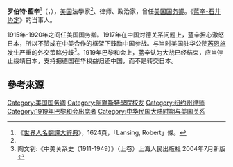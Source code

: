 
{{Infobox US Cabinet official
| name=羅伯特·藍辛<br>Robert Lansing
| image = Robert Lansing.jpg
| width = 200px
| order = 第42任
| title = [[美国国务卿|美国国务卿]]
| term_start = 1915年6月24日
| term_end = 1920年2月13日
| predecessor = [[威廉·詹寧斯·布賴恩|威廉·詹寧斯·布賴恩]]
| successor = [[班布里奇·科爾比|班布里奇·科爾比]]
| birth_date = {{birth date|1864|10|17|mf=y}}
| birth_place = [[美國|美國]][[紐約州|紐約州]]Watertown
| death_date = {{death date and age|1928|10|30|1864|10|17}} 
| death_place = 美國紐約州[[紐約市|紐約市]]
| party = [[美國民主黨|民主黨]]
| spouse = 
| alma_mater = [[安默斯特學院|安默斯特學院]]
| profession = 律師、政治家
}}
'''罗伯特·藍辛'''<ref name=ji>《[[世界人名翻譯大辭典|世界人名翻譯大辭典]]》，1624頁，「Lansing, Robert」條。</ref>（{{lang-en|'''Robert Lansing'''}}，{{bd|1864年|10月17日|1928年|10月30日|catIdx=Lansing, Robert}}），[[美国|美国]]法學家<ref name=ji/>、律师、政治家，曾任[[美国国务卿|美国国务卿]]。《[[蓝辛-石井协定|蓝辛-石井协定]]》的当事人。

1915年-1920年之间任美国国务卿。1917年在中国対德关系问题上，蓝辛担心激怒日本，所以不赞成在中美合作的框架下鼓励中国参战。与当时美国驻华公使[[芮恩施|芮恩施]]发生严重的外交策略分歧<ref>陶文钊:《中美关系史（1911-1949）》（上卷）上海人民出版社 2004年7月新版</ref>。1919年巴黎和会上，蓝辛认为大战已经结束，应当停止绥靖日本，支持把德国在华权益归还中国，而不是转交日本。

==參考來源==
{{reflist}}

{{start box}}
{{succession box|[[威廉·詹宁斯·布赖恩|威廉·詹宁斯·布赖恩]]|[[班布里奇·科尔比|班布里奇·科尔比]]|[[美国国务卿|美国国务卿]]|1915年-1920年}}
{{end box}}
{{美国人物小作品}}
{{美國國務卿}}
{{Woodrow Wilson cabinet}}
{{Authority control}}
{{DEFAULTSORT:Lansing, Robert}}
[[Category:美国国务卿|Category:美国国务卿]]
[[Category:阿默斯特學院校友|Category:阿默斯特學院校友]]
[[Category:纽约州律师|Category:纽约州律师]]
[[Category:1919年巴黎和会出席者|Category:1919年巴黎和会出席者]]
[[Category:中华民国大陆时期与美国关系|Category:中华民国大陆时期与美国关系]]